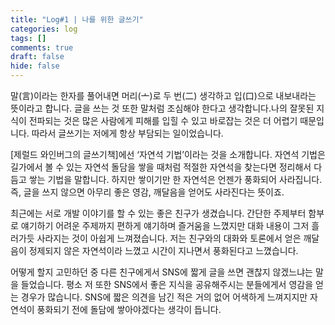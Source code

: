 ```yaml
---
title: "Log#1 | 나를 위한 글쓰기"
categories: log
tags: []
comments: true
draft: false
hide: false
---
```


말(言)이라는 한자를 풀어내면 머리(亠)로 두 번(二) 생각하고 입(口)으로 내보내라는 뜻이라고 합니다. 글을 쓰는 것 또한 말처럼 조심해야 한다고 생각합니다.나의 잘못된 지식이 전파되는 것은 많은 사람에게 피해를 입힐 수 있고 바로잡는 것은 더 어렵기 때문입니다. 따라서 글쓰기는 저에게 항상 부담되는 일이었습니다.

[제럴드 와인버그의 글쓰기책]에선 ‘자연석 기법’이라는 것을 소개합니다. 자연석 기법은 길가에서 볼 수 있는 자연석 돌담을 쌓을 때처럼 적절한 자연석을 찾는다면 정리해서 다듬고 쌓는 기법을 말합니다. 하지만 쌓이기만 한 자연석은 언젠가 풍화되어 사라집니다. 즉, 글을 쓰지 않으면 아무리 좋은 영감, 깨달음을 얻어도 사라진다는 뜻이죠.

최근에는 서로 개발 이야기를 할 수 있는 좋은 친구가 생겼습니다. 간단한 주제부터 함부로 얘기하기 어려운 주제까지 편하게 얘기하며 즐거움을 느꼈지만 대화 내용이 그저 흘러가듯 사라지는 것이 아쉽게 느껴졌습니다. 저는 친구와의 대화와 토론에서 얻은 깨달음이 정제되지 않은 자연석이라 느꼈고 시간이 지나면서 풍화된다고 느꼈습니다.

어떻게 할지 고민하던 중 다른 친구에게서 SNS에 짧게 글을 쓰면 괜찮지 않겠느냐는 말을 들었습니다. 평소 저 또한 SNS에서 좋은 지식을 공유해주시는 분들에게서 영감을 얻는 경우가 많습니다. SNS에 짧은 의견을 남긴 적은 거의 없어 어색하게 느껴지지만 자연석이 풍화되기 전에 돌담에 쌓아야겠다는 생각이 듭니다.